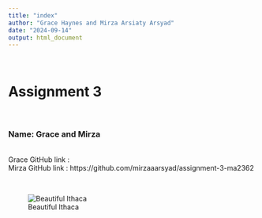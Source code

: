 ```yaml
---
title: "index"
author: "Grace Haynes and Mirza Arsiaty Arsyad"
date: "2024-09-14"
output: html_document
---
```

<br>


# Assignment 3

<br> 

### Name: Grace and Mirza

<br>
Grace GitHub link :
<br>
Mirza GitHub link : https://github.com/mirzaaarsyad/assignment-3-ma2362

<br> 

![Beautiful Ithaca](https://encrypted-tbn0.gstatic.com/images?q=tbn:ANd9GcR8_3zieM1wOT3F4WMPGDClSkkuZ-p1NHftSA&s)

